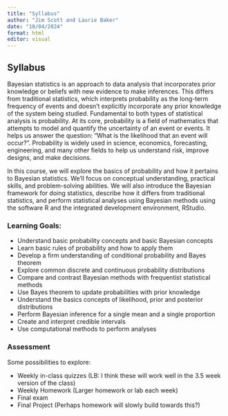 ```yaml
---
title: "Syllabus"
author: "Jim Scott and Laurie Baker"
date: "10/04/2024"
format: html
editor: visual
---
```


## Syllabus

Bayesian statistics is an approach to data analysis that incorporates prior knowledge or beliefs with new evidence to make inferences. This differs from traditional statistics, which interprets probability as the long-term frequency of events and doesn’t explicitly incorporate any prior knowledge of the system being studied. Fundamental to both types of statistical analysis is probability. At its core, probability is a field of mathematics that attempts to model and quantify the uncertainty of an event or events. It helps us answer the question: “What is the likelihood that an event will occur?”. Probability is widely used in science, economics, forecasting, engineering, and many other fields to help us understand risk, improve designs, and make decisions.

In this course, we will explore the basics of probability and how it pertains to Bayesian statistics. We’ll focus on conceptual understanding, practical skills, and problem-solving abilities. We will also introduce the Bayesian framework for doing statistics, describe how it differs from traditional statistics, and perform statistical analyses using Bayesian methods using the software R and the integrated development environment, RStudio.

### Learning Goals:

-   Understand basic probability concepts and basic Bayesian concepts
-   Learn basic rules of probability and how to apply them
-   Develop a firm understanding of conditional probability and Bayes theorem
-   Explore common discrete and continuous probability distributions
-   Compare and contrast Bayesian methods with frequentist statistical methods
-   Use Bayes theorem to update probabilities with prior knowledge
-   Understand the basics concepts of likelihood, prior and posterior distributions
-   Perform Bayesian inference for a single mean and a single proportion
-   Create and interpret credible intervals
-   Use computational methods to perform analyses

### Assessment

Some possibilities to explore:

-   Weekly in-class quizzes (LB: I think these will work well in the 3.5 week version of the class)
-   Weekly Homework (Larger homework or lab each week)
-   Final exam
-   Final Project (Perhaps homework will slowly build towards this?)
